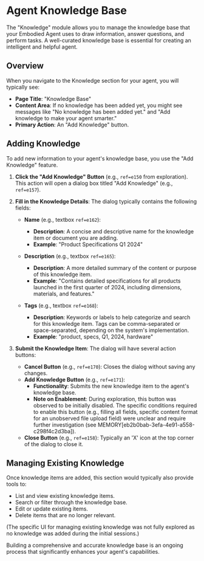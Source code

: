 # Agent Knowledge Base

The "Knowledge" module allows you to manage the knowledge base that your Embodied Agent uses to draw information, answer questions, and perform tasks. A well-curated knowledge base is essential for creating an intelligent and helpful agent.

## Overview

When you navigate to the Knowledge section for your agent, you will typically see:

- **Page Title**: "Knowledge Base"
- **Content Area**: If no knowledge has been added yet, you might see messages like "No knowledge has been added yet." and "Add knowledge to make your agent smarter."
- **Primary Action**: An "Add Knowledge" button.

## Adding Knowledge

To add new information to your agent's knowledge base, you use the "Add Knowledge" feature.

1.  **Click the "Add Knowledge" Button** (e.g., `ref=e150` from exploration).
    This action will open a dialog box titled "Add Knowledge" (e.g., `ref=e157`).

2.  **Fill in the Knowledge Details**:
    The dialog typically contains the following fields:

    -   **Name** (e.g., textbox `ref=e162`):
        -   **Description**: A concise and descriptive name for the knowledge item or document you are adding.
        -   **Example**: "Product Specifications Q1 2024"

    -   **Description** (e.g., textbox `ref=e165`):
        -   **Description**: A more detailed summary of the content or purpose of this knowledge item.
        -   **Example**: "Contains detailed specifications for all products launched in the first quarter of 2024, including dimensions, materials, and features."

    -   **Tags** (e.g., textbox `ref=e168`):
        -   **Description**: Keywords or labels to help categorize and search for this knowledge item. Tags can be comma-separated or space-separated, depending on the system's implementation.
        -   **Example**: "product, specs, Q1, 2024, hardware"

3.  **Submit the Knowledge Item**:
    The dialog will have several action buttons:

    -   **Cancel Button** (e.g., `ref=e170`): Closes the dialog without saving any changes.
    -   **Add Knowledge Button** (e.g., `ref=e171`):
        -   **Functionality**: Submits the new knowledge item to the agent's knowledge base.
        -   **Note on Enablement**: During exploration, this button was observed to be initially disabled. The specific conditions required to enable this button (e.g., filling all fields, specific content format for an unobserved file upload field) were unclear and require further investigation (see MEMORY[eb2b0bab-3efa-4e91-a558-c298f4c2d3ba]).
    -   **Close Button** (e.g., `ref=e158`): Typically an 'X' icon at the top corner of the dialog to close it.

## Managing Existing Knowledge

Once knowledge items are added, this section would typically also provide tools to:

-   List and view existing knowledge items.
-   Search or filter through the knowledge base.
-   Edit or update existing items.
-   Delete items that are no longer relevant.

(The specific UI for managing existing knowledge was not fully explored as no knowledge was added during the initial sessions.)

Building a comprehensive and accurate knowledge base is an ongoing process that significantly enhances your agent's capabilities.
